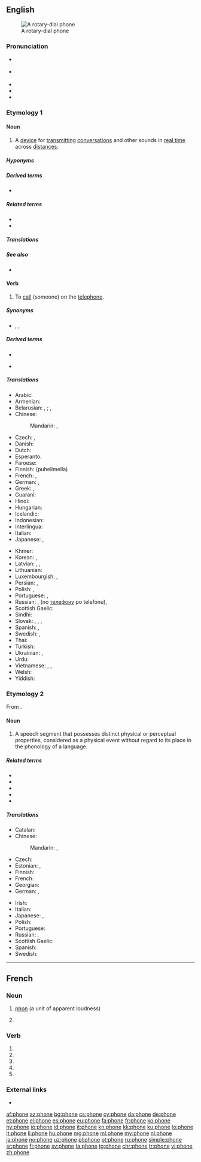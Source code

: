 {{also|phoné|-phone|'phone}}
==English==
{{wikipedia}}
[[Image:Dialog gr 1972.jpg|thumb|right|A rotary-dial phone]]

===Pronunciation===
* {{a|UK}} {{IPA|/fəʊ̯n/|lang=en}}
* {{a|US}} {{IPA|/foʊ̯n/|lang=en}}
* {{audio|en-uk-phone.ogg|Audio (UK)|lang=en}}
* {{audio|en-us-phone.ogg|Audio (US)|lang=en}}
* {{rhymes|əʊn|oʊn|lang=en}}

===Etymology 1===
{{PIE root|en|bʰeh₂|id=speak}}
{{short for|telephone|lang=en}}

====Noun====
{{en-noun}}

# A [[device]] for [[transmit]]ting [[conversation]]s and other sounds in [[real time]] across [[distance]]s.

=====Hyponyms=====
{{hyp4|lang=en
|cell phone
|speakerphone
|clamshell phone
|flip phone
|mobile phone
|smartphone
}}

=====Derived terms=====
* {{l|en|speakerphone}}

=====Related terms=====
* {{l|en|phone sex}}
* {{l|en|phone tag}}

=====Translations=====
{{trans-see|telephone}}

=====See also=====
* {{l|en|Wikisaurus:phone}}

====Verb====
{{en-verb|phon}}

# {{lb|en|transitive}} To [[call]] (someone) on the [[telephone]].

=====Synonyms=====
* {{l|en|call}}, {{l|en|ring}}, {{l|en|telephone}}

=====Derived terms=====
{{rel-top|Terms derived from ''phone'' (etymology 1—verb)}}
* {{l|en|phone in}}
{{rel-mid}}
* {{l|en|phone up}}
{{rel-bottom}}

=====Translations=====
{{trans-top|to call (someone) on the telephone}}
* Arabic: {{t|ar|تَلْفَنَ}}
* Armenian: {{t+|hy|զանգել}}
* Belarusian: {{t|be|звані́ць|sc=Cyrl}}, {{t|be|пазвані́ць|pf|sc=Cyrl}}; {{t|be|тэлефанава́ць|impf|sc=Cyrl}}, {{t|be|патэлефанава́ць|pf|sc=Cyrl}}
* Chinese:
*: Mandarin: {{t+|cmn|打電話|sc=Hani}}, {{t+|cmn|打电话|tr=dǎ diànhuà|sc=Hani}}
* Czech: {{t+|cs|telefonovat}}, {{t+|cs|volat}}
* Danish: {{t+|da|ringe}}
* Dutch: {{t+|nl|telefoneren}}
* Esperanto: {{t+|eo|telefoni}}
* Faroese: {{t|fo|ringja}}
* Finnish: {{t+|fi|soittaa}} (puhelimella)
* French: {{t+|fr|téléphoner}}, {{t+|fr|appeler}}
* German: {{t+|de|anrufen}}, {{t+|de|telefonieren}}
* Greek: {{t+|el|καλώ}}, {{t+|el|τηλεφωνώ}}
* Guaraní: {{t|gn|mopumbyry}}
* Hindi: {{t|hi|फ़ोन करना|tr=fon karnā|sc=Deva}}
* Hungarian: {{t+|hu|telefonál}}
* Icelandic: {{t+|is|hringja}}
* Indonesian: {{t+|id|telepon}}
* Interlingua: {{t|ia|telephonar}}
* Italian: {{t+|it|telefonare}}
* Japanese: {{t+|ja|電話をかける|tr=でんわをかける, denwa-o kakeru|sc=Jpan}}, {{t|ja|電話する|tr=でんわする, denwa-suru|sc=Jpan}}
{{trans-mid}}
* Khmer: {{t+|km|ទូរសព្ទ|sc=Khmr|tr=tuurasap}}
* Korean: {{t|ko|전화를 걸다|sc=Kore}}, {{t+|ko|전화하다|sc=Kore}}
* Latvian: {{t|lv|telefonēt}}, {{t|lv|zvanīt}}, {{t|lv|piezvanīt}}
* Lithuanian: {{t|lt|skambinti}}
* Luxembourgish: {{t|lb|telefonéieren}}, {{t|lb|uruffen}}
* Persian: {{t|fa|دورواژیدن|tr=durvâžidan}}, {{t+|fa|تلفن کردن|tr=telefon kardan}}
* Polish: {{t+|pl|dzwonić}}, {{t+|pl|telefonować}}
* Portuguese: {{t+|pt|telefonar}}, {{t+|pt|chamar}}
* Russian: {{t+|ru|звони́ть|impf}}, {{t+|ru|позвони́ть|pf}} (по [[телефон|телефону]] po telefónu), {{t+|ru|телефони́ровать|impf}} {{g|pf}} {{qualifier|rare}}
* Scottish Gaelic: {{t|gd|fòn}}
* Sindhi: {{t|sd|ڏُور وائڻُ|sc=Arab|tr=Ddoor Vaainn}}
* Slovak: {{t|sk|telefonovať}}, {{t|sk|zatelefonovať}}, {{t|sk|volať}}, {{t|sk|zavolať}}
* Spanish: {{t+|es|telefonear}}, {{t|es|llamar por teléfono}}
* Swedish: {{t+|sv|ringa}}, {{t+|sv|telefonera}}
* Thai: {{t+|th|โทร|tr=toh|sc=Thai}}
* Turkish: {{t+|tr|aramak}}
* Ukrainian: {{t|uk|дзвони́ти|impf|sc=Cyrl}}, {{t|uk|подзвони́ти|pf|sc=Cyrl}}
* Urdu: {{t|ur|فون کرنا|tr=fon karnā|sc=ur-Arab}}
* Vietnamese: {{t|vi|gọi điện thoại}}, {{t|vi|gọi điện}}, {{t|vi|kêu điện thoại}}
* Welsh: {{t+|cy|ffonio}}
* Yiddish: {{t|yi|טעלעפֿאָנירן|tr=telefonirn|sc=Hebr}}
{{trans-bottom}}

===Etymology 2===
{{PIE root|en|bʰeh₂|id=speak}}
From {{der|en|grc|φωνή||sound}}.

====Noun====
{{en-noun}}

# {{lb|en|phonetics}} A speech segment that possesses distinct physical or perceptual properties, considered as a physical event without regard to its place in the phonology of a language.

=====Related terms=====
* {{l|en|phonetic}}
* {{l|en|phonetically}}
* {{l|en|phonetics}}
* {{l|en|phonology}}
* {{l|en|phoneme}}

=====Translations=====
{{trans-top|speech segment}}
* Catalan: {{t+|ca|fon|m}}
* Chinese:
*: Mandarin: {{t+|cmn|音素|tr=yīnsù|sc=Hani}}, {{t+|cmn|音位|tr=yīnwèi|sc=Hani}}
* Czech: {{t+|cs|hláska|f}}
* Estonian: {{t|et|häälik}}, {{t|et|foon}}
* Finnish: {{t+|fi|äänne}}
* French: {{t+|fr|phone|m}}
* Georgian: {{t|ka|ფონემა}}
* German: {{t+|de|Phonem|n}}, {{t|de|Fonem|n}}
{{trans-mid}}
* Irish: {{t|ga|foghar|m}}
* Italian: {{t+|it|fono|m}}
* Japanese: {{t+|ja|音素|tr=おんそ, onso|sc=Jpan}}, {{t|ja|音韻|tr=おんいん, on'in|sc=Jpan}}
* Polish: {{t+|pl|głoska|f}}
* Portuguese: {{t+|pt|fone|m}}
* Russian: {{t|ru|фо́на|f}}, {{t+|ru|фоне́ма|f}}
* Scottish Gaelic: {{t|gd|foghar|m}}
* Spanish: {{t+|es|fono|m}}
* Swedish: {{t+|sv|fon|c}}
{{trans-bottom}}

----

==French==
{{wikipedia|lang=fr}}

===Noun===
{{PIE root|fr|bʰeh₂|id=speak}}
{{fr-noun|m}}

# [[phon]] (a unit of apparent loudness)
# {{lb|fr|linguistics}} {{l|en|phone}}

===Verb===
{{fr-verb-form}}

# {{inflection of|phoner||1|s|pres|indc|lang=fr}}
# {{inflection of|phoner||3|s|pres|indc|lang=fr}}
# {{inflection of|phoner||1|s|pres|subj|lang=fr}}
# {{inflection of|phoner||3|s|pres|subj|lang=fr}}
# {{inflection of|phoner||2|s|impr|lang=fr}}

===External links===
* {{R:TLFi}}

[[af:phone]]
[[az:phone]]
[[bg:phone]]
[[cs:phone]]
[[cy:phone]]
[[da:phone]]
[[de:phone]]
[[et:phone]]
[[el:phone]]
[[es:phone]]
[[eu:phone]]
[[fa:phone]]
[[fr:phone]]
[[ko:phone]]
[[hy:phone]]
[[io:phone]]
[[id:phone]]
[[it:phone]]
[[kn:phone]]
[[kk:phone]]
[[ku:phone]]
[[lo:phone]]
[[lt:phone]]
[[li:phone]]
[[hu:phone]]
[[mg:phone]]
[[ml:phone]]
[[my:phone]]
[[nl:phone]]
[[ja:phone]]
[[no:phone]]
[[uz:phone]]
[[pl:phone]]
[[pt:phone]]
[[ru:phone]]
[[simple:phone]]
[[sr:phone]]
[[fi:phone]]
[[sv:phone]]
[[ta:phone]]
[[tg:phone]]
[[chr:phone]]
[[tr:phone]]
[[vi:phone]]
[[zh:phone]]